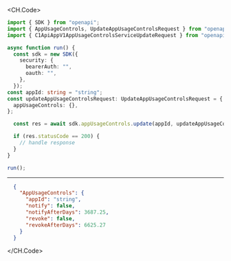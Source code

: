 
<CH.Code>
```typescript Update.ts
import { SDK } from "openapi";
import { AppUsageControls, UpdateAppUsageControlsRequest } from "openapi/dist/models/components";
import { C1ApiAppV1AppUsageControlsServiceUpdateRequest } from "openapi/dist/models/operations";

async function run() {
  const sdk = new SDK({
    security: {
      bearerAuth: "",
      oauth: "",
    },
  });
const appId: string = "string";
const updateAppUsageControlsRequest: UpdateAppUsageControlsRequest = {
  appUsageControls: {},
};

  const res = await sdk.appUsageControls.update(appId, updateAppUsageControlsRequest);

  if (res.statusCode == 200) {
    // handle response
  }
}

run();
```
---

```json Example Response
  {
    "AppUsageControls": {
      "appId": "string",
      "notify": false,
      "notifyAfterDays": 3687.25,
      "revoke": false,
      "revokeAfterDays": 6625.27
    }
  }
```
</CH.Code>

